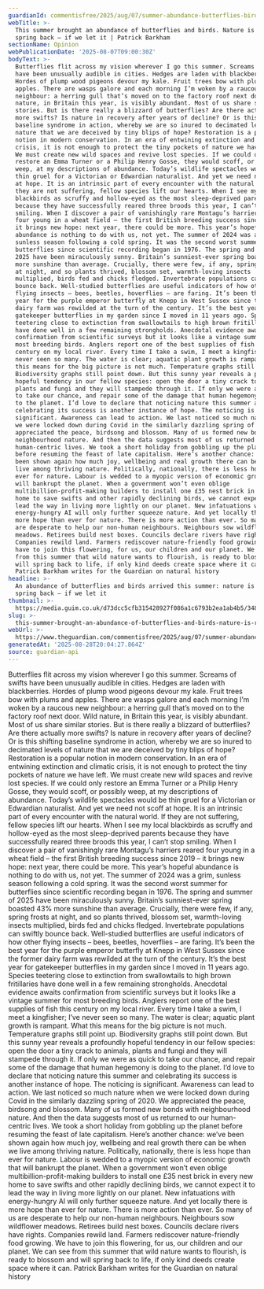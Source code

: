 ```yaml
---
guardianId: commentisfree/2025/aug/07/summer-abundance-butterflies-birds-wildlife-species
webTitle: >-
  This summer brought an abundance of butterflies and birds. Nature is ready to
  spring back – if we let it | Patrick Barkham
sectionName: Opinion
webPublicationDate: '2025-08-07T09:00:30Z'
bodyText: >-
  Butterflies flit across my vision wherever I go this summer. Screams of swifts
  have been unusually audible in cities. Hedges are laden with blackberries.
  Hordes of plump wood pigeons devour my kale. Fruit trees bow with plums and
  apples. There are wasps galore and each morning I’m woken by a raucous new
  neighbour: a herring gull that’s moved on to the factory roof next door. Wild
  nature, in Britain this year, is visibly abundant. Most of us share similar
  stories. But is there really a blizzard of butterflies? Are there actually
  more swifts? Is nature in recovery after years of decline? Or is this shifting
  baseline syndrome in action, whereby we are so inured to decimated levels of
  nature that we are deceived by tiny blips of hope? Restoration is a popular
  notion in modern conservation. In an era of entwining extinction and climatic
  crisis, it is not enough to protect the tiny pockets of nature we have left.
  We must create new wild spaces and revive lost species. If we could only
  restore an Emma Turner or a Philip Henry Gosse, they would scoff, or possibly
  weep, at my descriptions of abundance. Today’s wildlife spectacles would be
  thin gruel for a Victorian or Edwardian naturalist. And yet we need not scoff
  at hope. It is an intrinsic part of every encounter with the natural world. If
  they are not suffering, fellow species lift our hearts. When I see my local
  blackbirds as scruffy and hollow-eyed as the most sleep-deprived parents
  because they have successfully reared three broods this year, I can’t stop
  smiling. When I discover a pair of vanishingly rare Montagu’s harriers reared
  four young in a wheat field – the first British breeding success since 2019 –
  it brings new hope: next year, there could be more. This year’s hopeful
  abundance is nothing to do with us, not yet. The summer of 2024 was a grim,
  sunless season following a cold spring. It was the second worst summer for
  butterflies since scientific recording began in 1976. The spring and summer of
  2025 have been miraculously sunny. Britain’s sunniest-ever spring boasted 43%
  more sunshine than average. Crucially, there were few, if any, spring frosts
  at night, and so plants thrived, blossom set, warmth-loving insects
  multiplied, birds fed and chicks fledged. Invertebrate populations can swiftly
  bounce back. Well-studied butterflies are useful indicators of how other
  flying insects – bees, beetles, hoverflies – are faring. It’s been the best
  year for the purple emperor butterfly at Knepp in West Sussex since the former
  dairy farm was rewilded at the turn of the century. It’s the best year for
  gatekeeper butterflies in my garden since I moved in 11 years ago. Species
  teetering close to extinction from swallowtails to high brown fritillaries
  have done well in a few remaining strongholds. Anecdotal evidence awaits
  confirmation from scientific surveys but it looks like a vintage summer for
  most breeding birds. Anglers report one of the best supplies of fish this
  century on my local river. Every time I take a swim, I meet a kingfisher; I’ve
  never seen so many. The water is clear; aquatic plant growth is rampant. What
  this means for the big picture is not much. Temperature graphs still point up.
  Biodiversity graphs still point down. But this sunny year reveals a profoundly
  hopeful tendency in our fellow species: open the door a tiny crack to animals,
  plants and fungi and they will stampede through it. If only we were as quick
  to take our chance, and repair some of the damage that human hegemony is doing
  to the planet. I’d love to declare that noticing nature this summer and
  celebrating its success is another instance of hope. The noticing is
  significant. Awareness can lead to action. We last noticed so much nature when
  we were locked down during Covid in the similarly dazzling spring of 2020. We
  appreciated the peace, birdsong and blossom. Many of us formed new bonds with
  neighbourhood nature. And then the data suggests most of us returned to our
  human-centric lives. We took a short holiday from gobbling up the planet
  before resuming the feast of late capitalism. Here’s another chance: we’ve
  been shown again how much joy, wellbeing and real growth there can be when we
  live among thriving nature. Politically, nationally, there is less hope than
  ever for nature. Labour is wedded to a myopic version of economic growth that
  will bankrupt the planet. When a government won’t even oblige
  multibillion-profit-making builders to install one £35 nest brick in every new
  home to save swifts and other rapidly declining birds, we cannot expect it to
  lead the way in living more lightly on our planet. New infatuations with
  energy-hungry AI will only further squeeze nature. And yet locally there is
  more hope than ever for nature. There is more action than ever. So many of us
  are desperate to help our non-human neighbours. Neighbours sow wildflower
  meadows. Retirees build nest boxes. Councils declare rivers have rights.
  Companies rewild land. Farmers rediscover nature-friendly food growing. We
  have to join this flowering, for us, our children and our planet. We can see
  from this summer that wild nature wants to flourish, is ready to blossom and
  will spring back to life, if only kind deeds create space where it can.
  Patrick Barkham writes for the Guardian on natural history
headline: >-
  An abundance of butterflies and birds arrived this summer: nature is ready to
  spring back – if we let it 
thumbnail: >-
  https://media.guim.co.uk/d73dcc5cfb315428927f086a1c6793b2ea1ab4b5/348_0_1877_1502/500.jpg
slug: >-
  this-summer-brought-an-abundance-of-butterflies-and-birds-nature-is-ready-to-spring-back-if-we-let-it-or-patrick-barkham
webUrl: >-
  https://www.theguardian.com/commentisfree/2025/aug/07/summer-abundance-butterflies-birds-wildlife-species
generatedAt: '2025-08-28T20:04:27.864Z'
source: guardian-api
---
```

Butterflies flit across my vision wherever I go this summer. Screams of swifts have been unusually audible in cities. Hedges are laden with blackberries. Hordes of plump wood pigeons devour my kale. Fruit trees bow with plums and apples. There are wasps galore and each morning I’m woken by a raucous new neighbour: a herring gull that’s moved on to the factory roof next door. Wild nature, in Britain this year, is visibly abundant. Most of us share similar stories. But is there really a blizzard of butterflies? Are there actually more swifts? Is nature in recovery after years of decline? Or is this shifting baseline syndrome in action, whereby we are so inured to decimated levels of nature that we are deceived by tiny blips of hope? Restoration is a popular notion in modern conservation. In an era of entwining extinction and climatic crisis, it is not enough to protect the tiny pockets of nature we have left. We must create new wild spaces and revive lost species. If we could only restore an Emma Turner or a Philip Henry Gosse, they would scoff, or possibly weep, at my descriptions of abundance. Today’s wildlife spectacles would be thin gruel for a Victorian or Edwardian naturalist. And yet we need not scoff at hope. It is an intrinsic part of every encounter with the natural world. If they are not suffering, fellow species lift our hearts. When I see my local blackbirds as scruffy and hollow-eyed as the most sleep-deprived parents because they have successfully reared three broods this year, I can’t stop smiling. When I discover a pair of vanishingly rare Montagu’s harriers reared four young in a wheat field – the first British breeding success since 2019 – it brings new hope: next year, there could be more. This year’s hopeful abundance is nothing to do with us, not yet. The summer of 2024 was a grim, sunless season following a cold spring. It was the second worst summer for butterflies since scientific recording began in 1976. The spring and summer of 2025 have been miraculously sunny. Britain’s sunniest-ever spring boasted 43% more sunshine than average. Crucially, there were few, if any, spring frosts at night, and so plants thrived, blossom set, warmth-loving insects multiplied, birds fed and chicks fledged. Invertebrate populations can swiftly bounce back. Well-studied butterflies are useful indicators of how other flying insects – bees, beetles, hoverflies – are faring. It’s been the best year for the purple emperor butterfly at Knepp in West Sussex since the former dairy farm was rewilded at the turn of the century. It’s the best year for gatekeeper butterflies in my garden since I moved in 11 years ago. Species teetering close to extinction from swallowtails to high brown fritillaries have done well in a few remaining strongholds. Anecdotal evidence awaits confirmation from scientific surveys but it looks like a vintage summer for most breeding birds. Anglers report one of the best supplies of fish this century on my local river. Every time I take a swim, I meet a kingfisher; I’ve never seen so many. The water is clear; aquatic plant growth is rampant. What this means for the big picture is not much. Temperature graphs still point up. Biodiversity graphs still point down. But this sunny year reveals a profoundly hopeful tendency in our fellow species: open the door a tiny crack to animals, plants and fungi and they will stampede through it. If only we were as quick to take our chance, and repair some of the damage that human hegemony is doing to the planet. I’d love to declare that noticing nature this summer and celebrating its success is another instance of hope. The noticing is significant. Awareness can lead to action. We last noticed so much nature when we were locked down during Covid in the similarly dazzling spring of 2020. We appreciated the peace, birdsong and blossom. Many of us formed new bonds with neighbourhood nature. And then the data suggests most of us returned to our human-centric lives. We took a short holiday from gobbling up the planet before resuming the feast of late capitalism. Here’s another chance: we’ve been shown again how much joy, wellbeing and real growth there can be when we live among thriving nature. Politically, nationally, there is less hope than ever for nature. Labour is wedded to a myopic version of economic growth that will bankrupt the planet. When a government won’t even oblige multibillion-profit-making builders to install one £35 nest brick in every new home to save swifts and other rapidly declining birds, we cannot expect it to lead the way in living more lightly on our planet. New infatuations with energy-hungry AI will only further squeeze nature. And yet locally there is more hope than ever for nature. There is more action than ever. So many of us are desperate to help our non-human neighbours. Neighbours sow wildflower meadows. Retirees build nest boxes. Councils declare rivers have rights. Companies rewild land. Farmers rediscover nature-friendly food growing. We have to join this flowering, for us, our children and our planet. We can see from this summer that wild nature wants to flourish, is ready to blossom and will spring back to life, if only kind deeds create space where it can. Patrick Barkham writes for the Guardian on natural history
